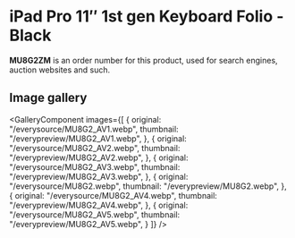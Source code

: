 
# iPad Pro 11″ 1st gen Keyboard Folio - Black

<Callout type='info' emoji='👉🏻'>**MU8G2ZM** is an order number for this product, used for search engines, auction websites and such.</Callout>

## Image gallery

<GalleryComponent
    images={[
      {
        original: "/everysource/MU8G2_AV1.webp",
        thumbnail: "/everypreview/MU8G2_AV1.webp",
      },
      {
        original: "/everysource/MU8G2_AV2.webp",
        thumbnail: "/everypreview/MU8G2_AV2.webp",
      },
      {
        original: "/everysource/MU8G2_AV3.webp",
        thumbnail: "/everypreview/MU8G2_AV3.webp",
      },
      {
        original: "/everysource/MU8G2.webp",
        thumbnail: "/everypreview/MU8G2.webp",
      },
      {
        original: "/everysource/MU8G2_AV4.webp",
        thumbnail: "/everypreview/MU8G2_AV4.webp",
      },
      {
        original: "/everysource/MU8G2_AV5.webp",
        thumbnail: "/everypreview/MU8G2_AV5.webp",
      }
    ]}
  />
